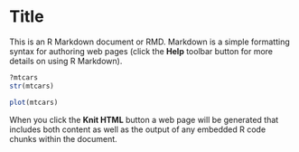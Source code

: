 Title
========================================================

This is an R Markdown document or RMD. Markdown is a simple formatting syntax for authoring web pages (click the **Help** toolbar button for more details on using R Markdown).


```r
?mtcars
str(mtcars)
```

```r
plot(mtcars)
```




When you click the **Knit HTML** button a web page will be generated that includes both content as well as the output of any embedded R code chunks within the document.
